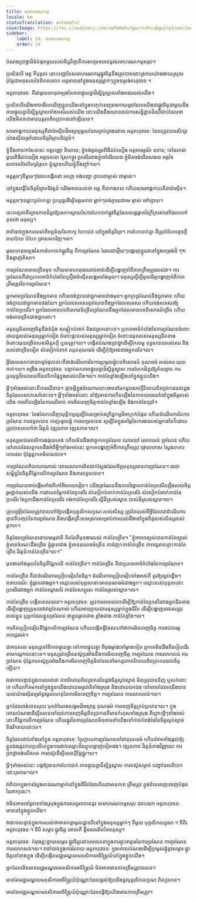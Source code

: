 ```yaml
---
title: សមាហរណកម្ម
locale: km
statusTranslation: automatic
coverImage: https://res.cloudinary.com/xmfm6mhw3gwctndtcubgx2rptnae/image/upload/v1740337243/small_cover_educacion_fundamental_a051170f1c.webp
sidebar:
    label: 14. សមាហរណកម្ម
    order: 14
---
```

បំណងប្រាថ្នាដ៏ធំបំផុតមួយរបស់ចិត្តវិទ្យាគឺការសម្រេចបាននូវសមាហរណកម្មសរុប។

ប្រសិនបើ អត្ត គឺបុគ្គល នោះបញ្ហានៃសមាហរណកម្មផ្លូវចិត្តនឹងត្រូវបានដោះស្រាយយ៉ាងងាយស្រួល ប៉ុន្តែជាអកុសលនៃពិភពលោក អត្តមាននៅក្នុងមនុស្សម្នាក់ៗក្នុងទម្រង់ពហុវចនៈ។

អត្តពហុវចនៈ គឺជាមូលហេតុចម្បងនៃភាពផ្ទុយគ្នាដ៏ស្និទ្ធស្នាលទាំងអស់របស់យើង។

ប្រសិនបើយើងអាចមើលឃើញខ្លួនយើងនៅក្នុងកញ្ចក់ពេញរាងកាយដូចដែលយើងជាផ្លូវចិត្តជាមួយនឹងភាពផ្ទុយគ្នាដ៏ស្និទ្ធស្នាលទាំងអស់របស់យើង នោះយើងនឹងឈានដល់ការសន្និដ្ឋានដ៏ឈឺចាប់ដែលថាយើងមិនទាន់មានបុគ្គលពិតប្រាកដនៅឡើយទេ។

សារពាង្គកាយមនុស្សគឺជាម៉ាស៊ីនដ៏អស្ចារ្យមួយដែលគ្រប់គ្រងដោយ អត្តពហុវចនៈ ដែលត្រូវបានសិក្សាយ៉ាងស៊ីជម្រៅដោយចិត្តវិទ្យាបដិវត្តន៍។

ខ្ញុំនឹងអានកាសែតនេះ អត្តបញ្ញា និយាយ; ខ្ញុំចង់ចូលរួមពិធីជប់លៀង អត្តអារម្មណ៍ ឧទាន; ទៅនរកជាមួយពិធីជប់លៀង អត្តចលនា ស្រែកថ្ងូរ ប្រសើរជាងខ្ញុំទៅដើរលេង ខ្ញុំមិនចង់ដើរលេងទេ អត្តនៃសភាវគតិអភិរក្សស្រែក ខ្ញុំឃ្លានហើយខ្ញុំនឹងញ៉ាំ។ល។

អត្តតូចៗនីមួយៗដែលបង្កើតជា អហ្គោ ចង់បញ្ជា ក្លាយជាម្ចាស់ ជាម្ចាស់។

នៅក្នុងពន្លឺនៃចិត្តវិទ្យាបដិវត្តន៍ យើងអាចយល់ថា អត្ត គឺជាកងពល ហើយសារពាង្គកាយគឺជាម៉ាស៊ីន។

អត្តតូចៗឈ្លោះប្រកែកគ្នា ប្រយុទ្ធដើម្បីឧត្តមភាព ម្នាក់ៗចង់ក្លាយជាមេ ម្ចាស់ ចៅហ្វាយ។

នេះពន្យល់ពីស្ថានភាពដ៏គួរឱ្យសោកស្តាយនៃការបែកបាក់ផ្លូវចិត្តដែលសត្វឆ្លាតវៃក្រីក្ររស់នៅដែលហៅខុសថា មនុស្ស។

វាចាំបាច់ក្នុងការយល់ពីអត្ថន័យនៃពាក្យ បែកបាក់ នៅក្នុងចិត្តវិទ្យា។ ការបែកបាក់គ្នា គឺត្រូវបំបែកខ្ទេចខ្ទី រាយប៉ាយ បំបែក ច្រាសមកវិញ។ល។

មូលហេតុចម្បងនៃការបែកបាក់ផ្លូវចិត្ត គឺការច្រណែន ដែលជារឿយៗបង្ហាញខ្លួនវានៅក្នុងទម្រង់ដ៏ সূক্ষ্ম និងឆ្ងាញ់ពិសា។

ការច្រណែនមានច្រើនមុខ ហើយមានហេតុផលរាប់ពាន់ដើម្បីបង្ហាញអំពីភាពត្រឹមត្រូវរបស់វា។ ការច្រណែនគឺជាប្រភពអាថ៌កំបាំងនៃគ្រឿងម៉ាស៊ីនសង្គមទាំងមូល។ មនុស្សល្ងីល្ងឺចូលចិត្តបង្ហាញអំពីភាពត្រឹមត្រូវនៃការច្រណែន។

អ្នកមានច្រណែននឹងអ្នកមាន ហើយចង់ក្លាយជាអ្នកមានជាងមុន។ អ្នកក្រច្រណែននឹងអ្នកមាន ហើយចង់ក្លាយជាអ្នកមានផងដែរ។ អ្នកដែលសរសេរច្រណែននឹងអ្នកដែលសរសេរ ហើយចង់សរសេរឱ្យកាន់តែប្រសើរ។ អ្នកដែលមានបទពិសោធន៍ច្រើនច្រណែននឹងអ្នកដែលមានបទពិសោធន៍ច្រើន ហើយចង់មានច្រើនជាងអ្នកនោះ។

មនុស្សមិនពេញចិត្តនឹងនំប៉័ង សម្លៀកបំពាក់ និងជម្រកនោះទេ។ ប្រភពអាថ៌កំបាំងនៃការច្រណែនចំពោះរថយន្តរបស់មនុស្សម្នាក់ទៀត ចំពោះផ្ទះរបស់មនុស្សម្នាក់ទៀត ចំពោះឈុតរបស់មនុស្សជិតខាង ចំពោះលុយច្រើនរបស់មិត្តភក្តិ ឬសត្រូវ។ល។ បង្កើតបំណងប្រាថ្នាដើម្បីកែលម្អ ទទួលបានរបស់របរ និងរបស់ជាច្រើនទៀត សំលៀកបំពាក់ ឈុតគុណធម៌ ដើម្បីកុំឱ្យអន់ជាងអ្នកដទៃ។ល។

អ្វីដែលសោកនាដកម្មបំផុតនោះគឺថាដំណើរការនៃការប្រមូលផ្តុំបទពិសោធន៍ គុណធម៌ របស់របរ លុយកាក់។ល។ ពង្រឹង អត្តពហុវចនៈ បន្ទាប់មកភាពផ្ទុយគ្នាដ៏ស្និទ្ធស្នាល ការរហែកដ៏គួរឱ្យភ័យខ្លាច ការប្រយុទ្ធដ៏ឃោរឃៅនៃវេទិកាផ្ទៃក្នុងរបស់យើង។ល។ កាន់តែខ្លាំងឡើងនៅក្នុងខ្លួនយើង។

អ្វីៗទាំងអស់នោះគឺការឈឺចាប់។ គ្មានអ្វីក្នុងចំណោមនោះអាចនាំមកនូវសេចក្តីរីករាយពិតប្រាកដដល់ដួងចិត្តដែលសោកសៅនោះទេ។ អ្វីៗទាំងអស់នោះ នាំឱ្យមានការកើនឡើងនៃភាពឃោរឃៅនៅក្នុងចិត្តរបស់យើង ការកើនឡើងនៃការឈឺចាប់ ការមិនពេញចិត្តកាន់តែខ្លាំងឡើង និងកាន់តែជ្រៅ។

អត្តពហុវចនៈ តែងតែរកឃើញយុត្តិកម្មសូម្បីតែសម្រាប់ឧក្រិដ្ឋកម្មដ៏អាក្រក់បំផុត ហើយដំណើរការនៃការច្រណែន ការទទួលបាន ការប្រមូលផ្តុំ ការសម្រេចបាន សូម្បីតែក្នុងតម្លៃនៃការងាររបស់អ្នកដទៃក៏ដោយ ត្រូវបានគេហៅថា វិវត្តន៍ វឌ្ឍនភាព វឌ្ឍនភាព។ល។

មនុស្សមានមនសិការងងុយគេង ហើយមិនដឹងថាពួកគេច្រណែន ឃោរឃៅ លោភលន់ ច្រណែន ហើយនៅពេលដែលពួកគេដឹងអំពីអ្វីៗទាំងអស់នេះ ពួកគេបង្ហាញអំពីភាពត្រឹមត្រូវ ថ្កោលទោស ស្វែងរកការគេចវេស ប៉ុន្តែពួកគេមិនយល់ទេ។

ការច្រណែនពិបាករកណាស់ ដោយសារការពិតជាក់ស្តែងដែលចិត្តមនុស្សមានការច្រណែន។ រចនាសម្ព័ន្ធនៃចិត្តគឺផ្អែកលើការច្រណែន និងការទទួលបាន។

ការច្រណែនចាប់ផ្តើមតាំងពីកៅអីសាលារៀន។ យើងច្រណែននឹងភាពវៃឆ្លាតកាន់តែប្រសើរឡើងរបស់មិត្តរួមថ្នាក់របស់យើង ការវាយតម្លៃកាន់តែប្រសើរ សំលៀកបំពាក់កាន់តែប្រសើរ សំលៀកបំពាក់កាន់តែប្រសើរ ស្បែកជើងកាន់តែប្រសើរ កង់កាន់តែប្រសើរ ស្គីដ៏ស្រស់ស្អាត បាល់ដ៏ស្រស់ស្អាត។ល។

គ្រូបង្រៀនដែលត្រូវបានហៅឱ្យបង្កើតបុគ្គលិកលក្ខណៈរបស់សិស្ស ត្រូវតែយល់ពីអ្វីដែលជាដំណើរការគ្មានទីបញ្ចប់នៃការច្រណែន និងបង្កើតគ្រឹះសមស្របសម្រាប់ការយល់ដឹងនៅក្នុងចិត្តរបស់សិស្សរបស់ពួកគេ។

ចិត្តដែលច្រណែនដោយធម្មជាតិ គិតតែពីមុខងាររបស់ កាន់តែច្រើន។ "ខ្ញុំអាចពន្យល់បានកាន់តែច្បាស់ ខ្ញុំមានចំណេះដឹងច្រើន ខ្ញុំឆ្លាតជាង ខ្ញុំមានគុណធម៌ច្រើន ការញែកកាន់តែច្រើន ភាពល្អឥតខ្ចោះកាន់តែច្រើន វិវត្តន៍កាន់តែច្រើន។ល។"

មុខងារទាំងមូលនៃចិត្តគឺផ្អែកលើ កាន់តែច្រើន។ កាន់តែច្រើន គឺជាប្រភពអាថ៌កំបាំងនៃការច្រណែន។

កាន់តែច្រើន គឺជាដំណើរការប្រៀបធៀបនៃចិត្ត។ ដំណើរការប្រៀបធៀបទាំងអស់គឺ គួរឱ្យស្អប់ខ្ពើម។ ឧទាហរណ៍: ខ្ញុំឆ្លាតជាងអ្នក។ ឈ្មោះរបស់បុគ្គលនោះមានគុណធម៌ជាងអ្នក។ ឈ្មោះរបស់បុគ្គលនោះប្រសើរជាងអ្នក កាន់តែឈ្លាសវៃ កាន់តែសប្បុរស កាន់តែស្រស់ស្អាត។ល។

កាន់តែច្រើន បង្កើតពេលវេលា។ អត្តពហុវចនៈ ត្រូវការពេលវេលាដើម្បីឱ្យកាន់តែប្រសើរជាងអ្នកជិតខាង ដើម្បីបង្ហាញគ្រួសារថាវាពូកែណាស់ ហើយអាចក្លាយជាមនុស្សម្នាក់ក្នុងជីវិត ដើម្បីបង្ហាញដល់សត្រូវរបស់ខ្លួន ឬអ្នកដែលខ្លួនច្រណែន ថាខ្លួនឆ្លាតជាង ខ្លាំងជាង កាន់តែខ្លាំង។ល។

ការគិតប្រៀបធៀបគឺផ្អែកលើការច្រណែន ហើយបង្កើតអ្វីដែលហៅថាការមិនពេញចិត្ត ការថប់បារម្ភ ភាពជូរចត់។

ជាអកុសល មនុស្សទៅពីភាពផ្ទុយគ្នា ទៅភាពផ្ទុយគ្នា ពីចុងម្ខាងទៅម្ខាងទៀត ពួកគេមិនដឹងពីរបៀបដើរតាមកណ្តាលនោះទេ។ មនុស្សជាច្រើនតស៊ូប្រឆាំងនឹងការមិនពេញចិត្ត ការច្រណែន ការលោភលន់ ការច្រណែន ប៉ុន្តែការតស៊ូប្រឆាំងនឹងការមិនពេញចិត្តមិនដែលនាំមកនូវភាពរីករាយពិតប្រាកដដល់ចិត្តឡើយ។

វាជាការបន្ទាន់ក្នុងការយល់ថា ភាពរីករាយពិតប្រាកដនៃដួងចិត្តស្ងប់ស្ងាត់ មិនត្រូវបានទិញ ឬលក់នោះទេ ហើយកើតមកនៅក្នុងខ្លួនយើងដោយធម្មជាតិទាំងស្រុង និងដោយឯកឯង នៅពេលដែលយើងបានយល់យ៉ាងស៊ីជម្រៅនូវមូលហេតុនៃការមិនពេញចិត្ត។ ការច្រណែន ការលោភលន់។ល។

អ្នកដែលចង់បានលុយ មុខតំណែងសង្គមដ៏អស្ចារ្យ គុណធម៌ ការពេញចិត្តគ្រប់ប្រភេទ។ល។ ក្នុងគោលបំណងដើម្បីឈានទៅដល់ការពេញចិត្តពិតប្រាកដគឺមានកំហុសទាំងស្រុង ពីព្រោះអ្វីៗទាំងអស់នោះគឺផ្អែកលើការច្រណែន ហើយផ្លូវនៃការច្រណែនមិនអាចនាំយើងទៅកាន់កំពង់ផែនៃចិត្តស្ងប់ស្ងាត់ និងរីករាយនោះទេ។

ចិត្តដែលជាប់គាំងនៅក្នុង អត្តពហុវចនៈ ប្រែក្លាយការច្រណែនទៅជាគុណធម៌ ហើយថែមទាំងផ្តល់ឱ្យខ្លួនឯងនូវភាពប្រណីតក្នុងការដាក់ឈ្មោះដ៏ឈ្ងុយឆ្ងាញ់ទៀតផង។ វឌ្ឍនភាព វិវត្តន៍ខាងវិញ្ញាណ ការប្រាថ្នាចង់លើសគេ ការតស៊ូដើម្បីសេចក្តីថ្លៃថ្នូរ។ល។

អ្វីៗទាំងអស់នេះ បង្កឱ្យមានការបែកបាក់ ភាពផ្ទុយគ្នាដ៏ស្និទ្ធស្នាល ការតស៊ូសម្ងាត់ បញ្ហាដែលពិបាកដោះស្រាយ។ល។

វាពិបាកក្នុងការស្វែងរកនរណាម្នាក់នៅក្នុងជីវិតដែលពិតជាមានភាព ត្រឹមត្រូវ ក្នុងន័យពេញលេញបំផុតនៃពាក្យនេះ។

វាមិនអាចទៅរួចទេទាំងស្រុងក្នុងការសម្រេចបាននូវ សមាហរណកម្មសរុប ដរាបណា អត្តពហុវចនៈ មាននៅក្នុងខ្លួនយើង។

វាជាការបន្ទាន់ក្នុងការយល់ថាមានកត្តាមូលដ្ឋានបីនៅក្នុងមនុស្សម្នាក់ៗ ទីមួយ បុគ្គលិកលក្ខណៈ។ ទីពីរ អត្តពហុវចនៈ។ ទីបី សម្ភារៈផ្លូវចិត្ត ពោលគឺ ខ្លឹមសារពិតនៃមនុស្ស។

អត្តពហុវចនៈ កំពុងខ្ជះខ្ជាយសម្ភារៈផ្លូវចិត្តដោយអចេតនាក្នុងការផ្ទុះអាតូមនៃការច្រណែន ការច្រណែន ការលោភលន់។ល។ វាចាំបាច់ក្នុងការរំលាយ អត្តពហុវចនៈ ក្នុងគោលបំណងដើម្បីប្រមូលផ្តុំនូវសម្ភារៈផ្លូវចិត្តនៅខាងក្នុង ដើម្បីបង្កើតមជ្ឈមណ្ឌលមនសិការអចិន្រ្តៃយ៍នៅក្នុងខ្លួនយើង។

អ្នកដែលមិនមានមជ្ឈមណ្ឌលមនសិការអចិន្រ្តៃយ៍ មិនអាចមានភាពត្រឹមត្រូវបានទេ។

មានតែមជ្ឈមណ្ឌលមនសិការអចិន្រ្តៃយ៍ប៉ុណ្ណោះដែលផ្តល់ឱ្យយើងនូវបុគ្គលិកលក្ខណៈពិតប្រាកដ។

មានតែមជ្ឈមណ្ឌលមនសិការអចិន្រ្តៃយ៍ប៉ុណ្ណោះដែលធ្វើឱ្យយើងមានភាពត្រឹមត្រូវ។

